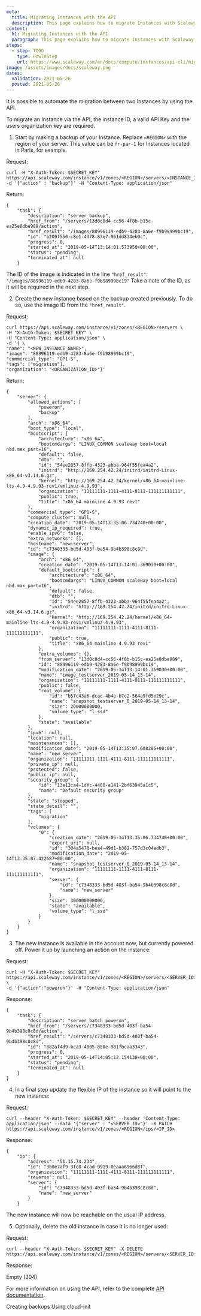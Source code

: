 ```yaml
---
meta:
  title: Migrating Instances with the API
  description: This page explains how to migrate Instances with Scaleway API
content:
  h1: Migrating Instances with the API
  paragraph: This page explains how to migrate Instances with Scaleway API
steps:
  - step: TODO
    type: HowToStep
    url: https://www.scaleway.com/en/docs/compute/instances/api-cli/migrating-instances
image: /assets/images/docs/scaleway.png
dates:
  validation: 2021-05-26
  posted: 2021-05-26
---
```


It is possible to automate the migration between two Instances by using the API.

To migrate an Instance via the API, the instance ID, a valid API Key and the users organization key are required.

1. Start by making a backup of your Instance. Replace `<REGION>` with the region of your server. This value can be `fr-par-1` for Instances located in Paris, for example.

  Request:
  ```
  curl -H "X-Auth-Token: $SECRET_KEY" https://api.scaleway.com/instance/v1/zones/<REGION>/servers/<INSTANCE_ID>/action -d '{"action" : "backup"}' -H "Content-Type: application/json"
  ```

  Return:
  ```
  {
      "task": {
          "description": "server_backup",
          "href_from": "/servers/13d0c8d4-cc56-4f8b-b15c-ea25e8dbe989/action",
          "href_result": "/images/88996119-edb9-4283-8a6e-f9b98999bc19",
          "id": "b209f550-c8e1-4378-83e7-961dd834eb9c",
          "progress": 0,
          "started_at": "2019-05-14T13:14:01.573950+00:00",
          "status": "pending",
          "terminated_at": null
      }
  ```

  The ID of the image is indicated in the line `"href_result"`: `"/images/88996119-edb9-4283-8a6e-f9b98999bc19"` Take a note of the ID, as it will be required in the next step.

2. Create the new instance based on the backup created previously. To do so, use the image ID from the `"href_result"`.

  Request:
  ```
  curl https://api.scaleway.com/instance/v1/zones/<REGION>/servers \
  -H "X-Auth-Token: $SECRET_KEY" \
  -H "Content-Type: application/json" \
  -d '{ \
  "name": "<NEW_INSTANCE_NAME>",
  "image": "88996119-edb9-4283-8a6e-f9b98999bc19",
  "commercial_type": "GP1-S",
  "tags": ["migration"],
  "organization": "<ORGANIZATION_ID>"}'
  ```

  Return:
  ```
  {
      "server": {
          "allowed_actions": [
              "poweron",
              "backup"
          ],
          "arch": "x86_64",
          "boot_type": "local",
          "bootscript": {
              "architecture": "x86_64",
              "bootcmdargs": "LINUX_COMMON scaleway boot=local nbd.max_part=16",
              "default": false,
              "dtb": "",
              "id": "54ee2857-8ffb-4323-abba-964f55fea4a2",
              "initrd": "http://169.254.42.24/initrd/initrd-Linux-x86_64-v3.14.6.gz",
              "kernel": "http://169.254.42.24/kernel/x86_64-mainline-lts-4.9-4.9.93-rev1/vmlinuz-4.9.93",
              "organization": "11111111-1111-4111-8111-111111111111",
              "public": true,
              "title": "x86_64 mainline 4.9.93 rev1"
          },
          "commercial_type": "GP1-S",
          "compute_cluster": null,
          "creation_date": "2019-05-14T13:35:06.734740+00:00",
          "dynamic_ip_required": true,
          "enable_ipv6": false,
          "extra_networks": [],
          "hostname": "new-server",
          "id": "c7348333-bd5d-403f-ba54-9b4b398c8c8d",
          "image": {
              "arch": "x86_64",
              "creation_date": "2019-05-14T13:14:01.369030+00:00",
              "default_bootscript": {
                  "architecture": "x86_64",
                  "bootcmdargs": "LINUX_COMMON scaleway boot=local nbd.max_part=16",
                  "default": false,
                  "dtb": "",
                  "id": "54ee2857-8ffb-4323-abba-964f55fea4a2",
                  "initrd": "http://169.254.42.24/initrd/initrd-Linux-x86_64-v3.14.6.gz",
                  "kernel": "http://169.254.42.24/kernel/x86_64-mainline-lts-4.9-4.9.93-rev1/vmlinuz-4.9.93",
                  "organization": "11111111-1111-4111-8111-111111111111",
                  "public": true,
                  "title": "x86_64 mainline 4.9.93 rev1"
              },
              "extra_volumes": {},
              "from_server": "13d0c8d4-cc56-4f8b-b15c-ea25e8dbe989",
              "id": "88996119-edb9-4283-8a6e-f9b98999bc19",
              "modification_date": "2019-05-14T13:14:01.369030+00:00",
              "name": "image_testserver_2019-05-14_13-14",
              "organization": "11111111-1111-4111-8111-111111111111",
              "public": false,
              "root_volume": {
                  "id": "b57c43a6-dcac-4b4e-b7c2-564a9fd5e29c",
                  "name": "snapshot_testserver_0_2019-05-14_13-14",
                  "size": 20000000000,
                  "volume_type": "l_ssd"
              },
              "state": "available"
          },
          "ipv6": null,
          "location": null,
          "maintenances": [],
          "modification_date": "2019-05-14T13:35:07.608285+00:00",
          "name": "new_server",
          "organization": "11111111-1111-4111-8111-111111111111",
          "private_ip": null,
          "protected": false,
          "public_ip": null,
          "security_group": {
              "id": "13e12ca4-1dfc-4460-a141-2bf63045a1c5",
              "name": "Default security group"
          },
          "state": "stopped",
          "state_detail": "",
          "tags": [
              "migration"
          ],
          "volumes": {
              "0": {
                  "creation_date": "2019-05-14T13:35:06.734740+00:00",
                  "export_uri": null,
                  "id": "304a5478-bea4-49d1-b382-757d3c04adb3",
                  "modification_date": "2019-05-14T13:35:07.422687+00:00",
                  "name": "snapshot_testserver_0_2019-05-14_13-14",
                  "organization": "11111111-1111-4111-8111-111111111111",
                  "server": {
                      "id": "c7348333-bd5d-403f-ba54-9b4b398c8c8d",
                      "name": "new_server"
                  },
                  "size": 300000000000,
                  "state": "available",
                  "volume_type": "l_ssd"
              }
          }
      }
  }
  ```

3. The new instance is available in the account now, but currently powered off. Power it up by launching an action on the instance:

  Request:
  ```
  curl -H "X-Auth-Token: $SECRET_KEY" https://api.scaleway.com/instance/v1/zones/<REGION>/servers/<SERVER_ID>/action \
  -d '{"action":"poweron"}' -H "Content-Type: application/json"
  ```

  Response:
  ```
  {
      "task": {
          "description": "server_batch_poweron",
          "href_from": "/servers/c7348333-bd5d-403f-ba54-9b4b398c8c8d/action",
          "href_result": "/servers/c7348333-bd5d-403f-ba54-9b4b398c8c8d",
          "id": "882af4d9-bca3-4005-880e-981fbcaa3343",
          "progress": 0,
          "started_at": "2019-05-14T14:05:12.154138+00:00",
          "status": "pending",
          "terminated_at": null
      }
  }
  ```

4. In a final step update the flexible IP of the instance so it will point to the new instance:

  Request:
  ```
  curl --header "X-Auth-Token: $SECRET_KEY" --header 'Content-Type: application/json' --data '{"server" : "<SERVER_ID>"}' -X PATCH https://api.scaleway.com/instance/v1/zones/<REGION>/ips/<IP_ID>
  ```
  Response:
  ```
  {
      "ip": {
          "address": "51.15.74.234",
          "id": "3b0e7af9-3fe8-4cad-9919-0eaaa6966d8f",
          "organization": "11111111-1111-4111-8111-111111111111",
          "reverse": null,
          "server": {
              "id": "c7348333-bd5d-403f-ba54-9b4b398c8c8d",
              "name": "new_server"
          }
      }
  ```

  The new instance will now be reachable on the usual IP address.

5. Optionally, delete the old instance in case it is no longer used:

  Request:
  ```
  curl --header "X-Auth-Token: $SECRET_KEY" -X DELETE https://api.scaleway.com/instance/v1/zones/<REGION>/servers/<SERVER_ID>
  ```

  Response:

  Empty (204)

  For more information on using the API, refer to the complete [API documentation](https://developers.scaleway.com/en/products/instance/api/).

<Navigation>
  <PreviousButton to="/compute/instances/api-cli/creating-backups/">Creating backups</PreviousButton>
  <NextButton to="/compute/instances/api-cli/using-cloud-init/">Using cloud-init</NextButton>
</Navigation>
